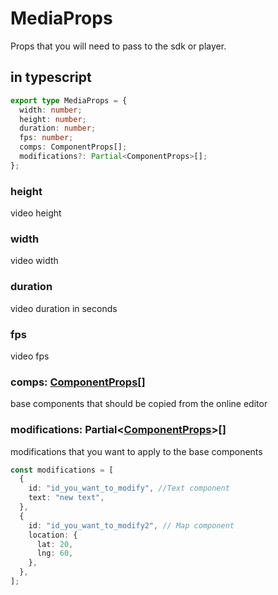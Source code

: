 # MediaProps

Props that you will need to pass to the sdk or player.

## in typescript

```ts
export type MediaProps = {
  width: number;
  height: number;
  duration: number;
  fps: number;
  comps: ComponentProps[];
  modifications?: Partial<ComponentProps>[];
};
```

### height

video height

### width

video width

### duration

video duration in seconds

### fps

video fps

### comps: [ComponentProps](/docs/component-props)[]

base components that should be copied from the online editor

### modifications: Partial&lt;[ComponentProps](/docs/component-props)&gt;[]

modifications that you want to apply to the base components

```ts
const modifications = [
  {
    id: "id_you_want_to_modify", //Text component
    text: "new text",
  },
  {
    id: "id_you_want_to_modify2", // Map component
    location: {
      lat: 20,
      lng: 60,
    },
  },
];
```
